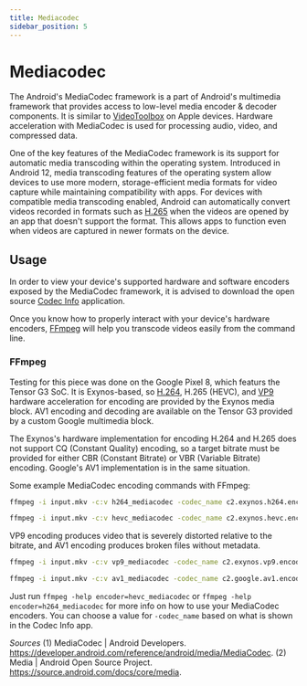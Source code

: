```yaml
---
title: Mediacodec
sidebar_position: 5
---
```


# Mediacodec

The Android's MediaCodec framework is a part of Android's multimedia framework that provides access to low-level media encoder & decoder components. It is similar to [VideoToolbox](./videotoolbox.mdx) on Apple devices. Hardware acceleration with MediaCodec is used for processing audio, video, and compressed data.

One of the key features of the MediaCodec framework is its support for automatic media transcoding within the operating system. Introduced in Android 12, media transcoding features of the operating system allow devices to use more modern, storage-efficient media formats for video capture while maintaining compatibility with apps. For devices with compatible media transcoding enabled, Android can automatically convert videos recorded in formats such as [H.265](../video/HEVC.mdx) when the videos are opened by an app that doesn't support the format. This allows apps to function even when videos are captured in newer formats on the device.

## Usage

In order to view your device's supported hardware and software encoders exposed by the MediaCodec framework, it is advised to download the open source [Codec Info](https://play.google.com/store/apps/details?id=com.parseus.codecinfo) application.

Once you know how to properly interact with your device's hardware encoders, [FFmpeg](../utilities/ffmpeg.mdx) will help you transcode videos easily from the command line.

### FFmpeg

Testing for this piece was done on the Google Pixel 8, which featurs the Tensor G3 SoC. It is Exynos-based, so [H.264](../video/AVC.mdx), H.265 (HEVC), and [VP9](../video/VP9.mdx) hardware acceleration for encoding are provided by the Exynos media block. AV1 encoding and decoding are available on the Tensor G3 provided by a custom Google multimedia block.

The Exynos's hardware implementation for encoding H.264 and H.265 does not support CQ (Constant Quality) encoding, so a target bitrate must be provided for either CBR (Constant Bitrate) or VBR (Variable Bitrate) encoding. Google's AV1 implementation is in the same situation. 

Some example MediaCodec encoding commands with FFmpeg:

```bash title="H.264 encoding (VBR, target bitrate 4000K, 250-frame GOP size)"
ffmpeg -i input.mkv -c:v h264_mediacodec -codec_name c2.exynos.h264.encoder -bitrate_mode 1 -b:v 4000K -g 250 output.mp4
```

```bash title="H.265 encoding (VBR, target bitrate 4000K, 250-frame GOP size)"
ffmpeg -i input.mkv -c:v hevc_mediacodec -codec_name c2.exynos.hevc.encoder -bitrate_mode 1 -b:v 4000K -g 250 output.mp4
```
VP9 encoding produces video that is severely distorted relative to the bitrate, and AV1 encoding produces broken files without metadata.

```bash title="VP9 encoding (VBR, target bitrate 9000K, 250-frame GOP size)"
ffmpeg -i input.mkv -c:v vp9_mediacodec -codec_name c2.exynos.vp9.encoder -bitrate_mode 1 -b:v 9000K -g 250 output.mkv
```
```bash title="AV1 encoding (VBR, target bitrate 8000K, 250-frame GOP size)"
ffmpeg -i input.mkv -c:v av1_mediacodec -codec_name c2.google.av1.encoder -bitrate_mode 1 -b:v 8000K -g 250 output.mp4
```

Just run `ffmpeg -help encoder=hevc_mediacodec` or `ffmpeg -help encoder=h264_mediacodec` for more info on how to use your MediaCodec encoders. You can choose a value for `-codec_name` based on what is shown in the Codec Info app.

*Sources*
(1) MediaCodec | Android Developers. https://developer.android.com/reference/android/media/MediaCodec.
(2) Media | Android Open Source Project. https://source.android.com/docs/core/media.